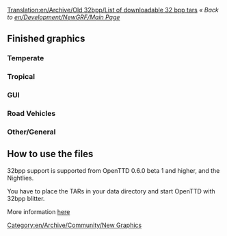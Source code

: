 [[Translation:en/Archive/Old 32bpp/List of downloadable 32 bpp tars]]
''« Back to [[en/Development/NewGRF/Main Page]]''

==Finished graphics==
=== Temperate ===
{{es/Archive/Old 32bpp/Finished 32bpp Graphics|Image=[[File:en/Archive/Old 32bpp/Multiple Grass Tiles.jpeg]]
|name=Grass Tiles
|climates=[[en/Manual/Climates#temperate|Temperate]]
|graphicsauthor=GeekToo
|coder=GeekToo
|FileURL=[http://www.tt-forums.net/download.php?id=78740]
|forum=[http://www.tt-forums.net/viewtopic.php?p=625408#p625408]
|notes=none
}}

{{es/Archive/Old 32bpp/Finished 32bpp Graphics|Image=[[File:en/Archive/Old 32bpp/Oil Rig temperate 32bpp.png]]
|name=[[en/Manual/Base Set/Industries/Oil Rig]]
|climates=[[en/Manual/Climates#temperate|Temperate]]
|graphicsauthor=Wacki
|coder=LordAzamath
|FileURL=[http://www.tt-forums.net/download.php?id=82012]
|forum=[http://www.tt-forums.net/viewtopic.php?f=36&t=14549&start=3340#p645115]
|notes=The heliport is out of place..Will be fixed somewhere in future
}}

{{es/Archive/Old 32bpp/Finished 32bpp Graphics|Image=[[File:en/Archive/Old 32bpp/Power plant 32bpp.png]]
|name=[[en/Manual/Base Set/Industries/Power Station]]
|climates=[[en/Manual/Climates#temperate|Temperate]][[en/Manual/Climates#sub-arctic|Sub-Arctic]]
|graphicsauthor=LordAzamath
|coder=LordAzamath
|FileURL=[http://www.tt-forums.net/download.php?id=82178]
|forum=[http://www.tt-forums.net/viewtopic.php?f=36&t=14549&p=646149#p646145]
|notes=Includes construction cycle. One bug known..Will fix it soon.
}}

=== Tropical ===
{{es/Archive/Old 32bpp/Finished 32bpp Graphics|Image=[[File:en/Archive/Old 32bpp/Banks.png]]
|name=[[en/Manual/Base Set/Industries/Bank|Tropical/Arctic Bank]]
|climates=[[en/Manual/Climates#sub-tropical|Sub-tropical]], [[en/Manual/Climates#sub-arctic|Sub-Arctic]]
|graphicsauthor=LordAzamath
|coder=LordAzamath
|FileURL=[http://www.tt-forums.net/download.php?id=78881]
|forum=[http://www.tt-forums.net/viewtopic.php?f=36&t=33351]
|notes=none
}}

{{es/Archive/Old 32bpp/Finished 32bpp Graphics|Image=[[File:en/Archive/Old 32bpp/Tropical Flats screenshot.png]]
|name=Tropical Flats
|climates=[[en/Manual/Climates#sub-tropical|Sub-tropical]]
|graphicsauthor=LordAzamath
|coder=LordAzamath
|FileURL=[http://www.tt-forums.net/download.php?id=80019]
|forum=[http://www.tt-forums.net/viewtopic.php?p=626531#p626531]
|notes=I'm working on a renew for this building, because I don't like the way it is right now very much.
}}

===GUI===
{{es/Archive/Old 32bpp/Finished 32bpp Graphics|Image=[[File:en/Archive/Old 32bpp/Toolbar3.png]]
|climates=N/A
|name=Toolbar buttons
|graphicsauthor=Joed (toolbar buttons), Athanasios (mouse pointers)
|coder=GeekToo
|FileURL=[http://www.tt-forums.net/download.php?id=81820]
|forum=[http://www.tt-forums.net/viewtopic.php?f=36&p=644152#p644152]
|notes=new version, replaced stations icon
}}


===Road Vehicles===
{{es/Archive/Old 32bpp/Finished 32bpp Graphics|Image=[[File:en/Archive/Old 32bpp/Foster.png]]
|climates=N/A
|name=Hereford/Foster Bus
|graphicsauthor=Geektoo
|coder=GeekToo
|FileURL=[http://www.tt-forums.net/download.php?id=81177]
|forum=[http://www.tt-forums.net/viewtopic.php?p=640310#p640310]
|notes=still WIP, but coded for use in the game, any comments in the blender thread.
}}

===Other/General===
{{es/Archive/Old 32bpp/Finished 32bpp Graphics|Image=[[File:en/Archive/Old 32bpp/Ufo.png]]
|climates=N/A
|name=Small and Large UFO + Fighter
|graphicsauthor=Wacki
|coder=Soeb
|FileURL=[http://tt-forums.net/download.php?id=81792]
|forum=[http://tt-forums.net/viewtopic.php?f=36&t=14549&p=643883&hilit=#p643883]
|notes=Any comments in the blender thread.
}}

{{es/Archive/Old 32bpp/Finished 32bpp Graphics|Image=[[File:en/Archive/Old 32bpp/Transmitter2.png]]
|climates=Not specific
|name=Transmitter
|graphicsauthor=LordAzamath
|coder=LordAzamath
|FileURL=[http://www.tt-forums.net/download.php?id=82106]
|forum=[http://www.tt-forums.net/viewtopic.php?f=36&t=14549&start=3340#p645625]
|notes=Any comments in the blender thread.
}}

{{es/Archive/Old 32bpp/Finished 32bpp Graphics|Image=[[File:en/Townpack32bpp.png]]
|climates=N/A
|name=Town Pack
|graphicsauthor=Ben_Robbins_
|coder=Soeb
|FileURL=[http://tt-forums.net/download.php?id=81792]
|forum=[http://tt-forums.net/viewtopic.php?f=36&t=14549&p=643883&hilit=#p643883]
|notes=Replaces roads and concrete. Any comments in the blender thread.
}}

==How to use the files==

32bpp support is supported from OpenTTD 0.6.0 beta 1 and higher, and the Nightlies.

You have to place the TARs in your data directory and start OpenTTD with 32bpp blitter.

More information [[en/Archive/Old 32bpp/32bit Graphics Development#user-info|here]]

[[Category:en/Archive/Community/New Graphics]]